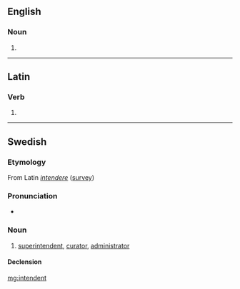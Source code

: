 ==English==

===Noun===
{{en-noun}}

# {{obsolete form of|intendant}}

{{Webster 1913}}

----

==Latin==

===Verb===
{{la-verb-form|intendent}}

# {{conjugation of|intendo|intendō|3|p|fut|act|ind|lang=la}}

----

==Swedish==

===Etymology===
From Latin ''[[intendere]]'' ([[survey]])

===Pronunciation===
* {{audio|Sv-en intendent.ogg|Audio}}

===Noun===
{{sv-noun|c}}

# [[superintendent]], [[curator]], [[administrator]]

====Declension====
{{sv-noun-reg-er}}

[[mg:intendent]]